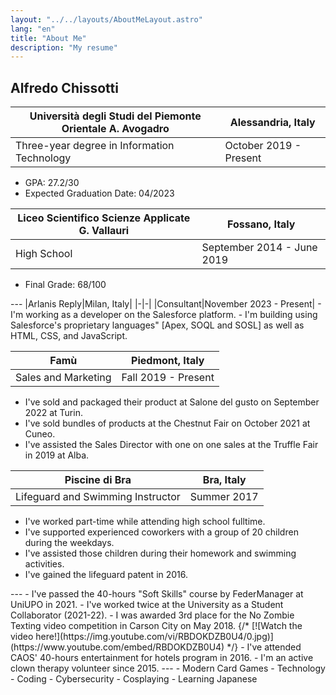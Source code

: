 ```yaml
---
layout: "../../layouts/AboutMeLayout.astro"
lang: "en"
title: "About Me"
description: "My resume"
---
```


<HackerText client:load>Alfredo Chissotti</HackerText>
<StickyHeader text="Education">
---
|<Href href="https://www.uniupo.it/en">Università degli Studi del Piemonte Orientale A. Avogadro</Href>|Alessandria, Italy|
|-|-|
|Three-year degree in Information Technology|October 2019 - Present|
- GPA: 27.2/30
- Expected Graduation Date: 04/2023

|<Href href="http://www.vallauri.edu/public/ita/pagina.asp">Liceo Scientifico Scienze Applicate G. Vallauri</Href>|Fossano, Italy|
|-|-|
|High School|September 2014 - June 2019|
- Final Grade: 68/100
</StickyHeader>

<StickyHeader text="Professional Experience">
---
|<Href href="https://www.reply.com/arlanis-reply/en/">Arlanis Reply</Href>|Milan, Italy|
|-|-|
|Consultant|November 2023 - Present|
- I'm working as a developer on the <Href href="https://www.salesforce.com/?ir=1">Salesforce</Href> platform.
- I'm building using <Href href="https://trailhead.salesforce.com/content/learn/modules/apex_database">Salesforce's proprietary languages"</Href> [Apex, SOQL and SOSL] as well as HTML, CSS, and JavaScript.

|<Href href="https://www.loyogurtfamu.it">Fam&ugrave;</Href>|Piedmont, Italy|
|-|-|
|Sales and Marketing|Fall 2019 - Present|
- I've sold and packaged their product at <Href href="https://2022.terramadresalonedelgusto.com/en/">Salone del gusto</Href> on September 2022 at Turin.
- I've sold bundles of products at the <Href href="http://marrone.net/">Chestnut Fair</Href> on October 2021 at Cuneo.
- I've assisted the Sales Director with one on one sales at the <Href href="https://www.fieradeltartufo.org/">Truffle Fair</Href> in 2019 at Alba.

|<Href href="https://piscinebra.it/">Piscine di Bra</Href>|Bra, Italy|
|-|-|
|Lifeguard and Swimming Instructor|Summer 2017|
- I've worked part-time while attending high school fulltime.
- I've supported experienced coworkers with a group of 20 children during the weekdays.
- I've assisted those children during their homework and swimming activities.
- I've gained the lifeguard patent in 2016.
</StickyHeader>

<StickyHeader text="Additional Information">
---
- I've passed the 40-hours "Soft Skills" course by <Href href="https://www.federmanager.it/">FederManager</Href> at UniUPO in 2021.
- I've worked twice at the University as a Student Collaborator (2021-22).
- I was awarded 3rd place for the <Href href="https://musclepowered.wordpress.com/2018/05/17/first-annual-no-zombie-texting-awards/">No Zombie Texting</Href> video competition in Carson City on May 2018.
{/* [![Watch the video here!](https://img.youtube.com/vi/RBDOKDZB0U4/0.jpg)](https://www.youtube.com/embed/RBDOKDZB0U4) */}
<IFrameEmbedVideo path="https://www.youtube.com/embed/RBDOKDZB0U4?version=3&rel=0&showsearch=0&showinfo=1&iv_load_policy=1&fs=1&hl=en&autohide=2&wmode=transparent" width="70%" height="370vh" />
- I've attended <Href href="https://www.facebook.com/groups/43513691233/">CAOS</Href>' 40-hours entertainment for hotels program in 2016.
- I'm an active <Href href="https://www.vipitalia.org/">clown therapy volunteer</Href> since 2015.
</StickyHeader>

<StickyHeader text="Hobbies">
---
- Modern Card Games
- Technology
- Coding
- Cybersecurity
- Cosplaying
- Learning Japanese
</StickyHeader>

